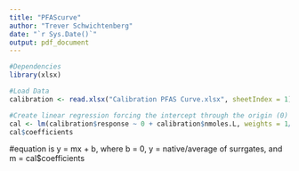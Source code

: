 ---
title: "PFAScurve"
author: "Trever Schwichtenberg"
date: "`r Sys.Date()`"
output: pdf_document
---


```{r}
#Dependencies
library(xlsx)
```

```{r}
#Load Data
calibration <- read.xlsx("Calibration PFAS Curve.xlsx", sheetIndex = 1)
```

```{r}
#Create linear regression forcing the intercept through the origin (0)
cal <- lm(calibration$response ~ 0 + calibration$nmoles.L, weights = 1/calibration$nmoles.L)
cal$coefficients
```
#equation is y = mx + b, where b = 0, y = native/average of surrgates, and m = cal$coefficients
